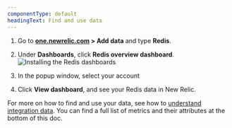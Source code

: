 ```yaml
---
componentType: default
headingText: Find and use data
---
```



1. Go to **[one.newrelic.com](https://one.newrelic.com) > Add data** and type **Redis**.
2. Under **Dashboards**, click **Redis overview dashboard**.
<img
  title="Install the Redis dashboards"
  alt="Installing the Redis dashboards"
  src={infrastructureInstallMysqlDashboard}
/>

3. In the popup window, select your account
4. Click **View dashboard**, and see your Redis data in New Relic.



For more on how to find and use your data, see how to [understand integration data](/docs/infrastructure/integrations/find-use-infrastructure-integration-data). You can find a full list of metrics and their attributes at the bottom of this doc. 

